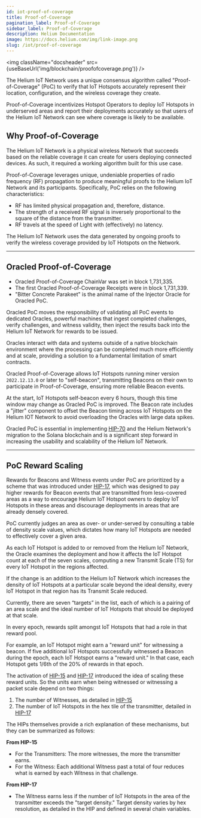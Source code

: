 ```yaml
---
id: iot-proof-of-coverage
title: Proof-of-Coverage
pagination_label: Proof-of-Coverage
sidebar_label: Proof-of-Coverage
description: Helium Documentation
image: https://docs.helium.com/img/link-image.png
slug: /iot/proof-of-coverage
---
```



<LegacyContentBanner />

<img className="docsheader" src={useBaseUrl('img/blockchain/proofofcoverage.png')} />

The Helium IoT Network uses a unique consensus algorithm called "Proof-of-Coverage" (PoC) to verify
that IoT Hotspots accurately represent their location, configuration, and the wireless coverage they
create.

Proof-of-Coverage incentivizes Hotspot Operators to deploy IoT Hotspots in underserved areas and
report their deployments accurately so that users of the Helium IoT Network can see where coverage
is likely to be available.

## Why Proof-of-Coverage

The Helium IoT Network is a physical wireless Network that succeeds based on the reliable coverage
it can create for users deploying connected devices. As such, it required a working algorithm built
for this use case.

Proof-of-Coverage leverages unique, undeniable properties of radio frequency (RF) propagation to
produce meaningful proofs to the Helium IoT Network and its participants. Specifically, PoC relies
on the following characteristics:

- RF has limited physical propagation and, therefore, distance.
- The strength of a received RF signal is inversely proportional to the square of the distance from
  the transmitter.
- RF travels at the speed of Light with (effectively) no latency.

The Helium IoT Network uses the data generated by ongoing proofs to verify the wireless coverage
provided by IoT Hotspots on the Network.

---

## Oracled Proof-of-Coverage

- Oracled Proof-of-Coverage ChainVar was set in block 1,731,335.
- The first Oracled Proof-of-Coverage Receipts were in block 1,731,339.
- "Bitter Concrete Parakeet" is the animal name of the Injector Oracle for Oracled PoC.

Oracled PoC moves the responsibility of validating all PoC events to dedicated Oracles, powerful
machines that ingest completed challenges, verify challenges, and witness validity, then inject the
results back into the Helium IoT Network for rewards to be issued.

Oracles interact with data and systems outside of a native blockchain environment where the
processing can be completed much more efficiently and at scale, providing a solution to a
fundamental limitation of smart contracts.

Oracled Proof-of-Coverage allows IoT Hotspots running miner version `2022.12.13.0` or later to
"self-beacon", transmitting Beacons on their own to participate in Proof-of-Coverage, ensuring more
reliable Beacon events.

At the start, IoT Hotspots self-beacon every 6 hours, though this time window may change as Oracled
PoC is improved. The Beacon rate includes a "jitter" component to offset the Beacon timing across
IoT Hotspots on the Helium IOT Network to avoid overloading the Oracles with large data spikes.

Oracled PoC is essential in implementing [HIP-70][hip-70] and the Helium Network's migration to the
Solana blockchain and is a significant step forward in increasing the usability and scalability of
the Helium IoT Network.

---

## PoC Reward Scaling

Rewards for Beacons and Witness events under PoC are prioritized by a scheme that was introduced
under [HIP-17][hip-17], which was designed to pay higher rewards for Beacon events that are
transmitted from less-covered areas as a way to encourage Helium IoT Hotspot owners to deploy IoT
Hotspots in these areas and discourage deployments in areas that are already densely covered.

PoC currently judges an area as over- or under-served by consulting a table of density scale values,
which dictates how many IoT Hotspots are needed to effectively cover a given area.

As each IoT Hotspot is added to or removed from the Helium IoT Network, the Oracle examines the
deployment and how it affects the IoT Hotspot count at each of the seven scales, computing a new
Transmit Scale (TS) for every IoT Hotspot in the regions affected.

If the change is an addition to the Helium IoT Network which increases the density of IoT Hotspots
at a particular scale beyond the ideal density, every IoT Hotspot in that region has its Transmit
Scale reduced.

Currently, there are seven “targets” in the list, each of which is a pairing of an area scale and
the ideal number of IoT Hotspots that should be deployed at that scale.

In every epoch, rewards split amongst IoT Hotspots that had a role in that reward pool.

For example, an IoT Hotspot might earn a "reward unit" for witnessing a beacon. If five additional
IoT Hotspots successfully witnessed a Beacon during the epoch, each IoT Hotspot earns a "reward
unit." In that case, each Hotspot gets 1/6th of the 20% of rewards in that epoch.

The activation of [HIP-15][hip-15] and [HIP-17][hip-17] introduced the idea of scaling these reward
units. So the units earn when being witnessed or witnessing a packet scale depend on two things:

1. The number of Witnesses, as detailed in [HIP-15][hip-15]
2. The number of IoT Hotspots in the hex tile of the transmitter, detailed in [HIP-17][hip-17]

The HIPs themselves provide a rich explanation of these mechanisms, but they can be summarized as
follows:

**From HIP-15**

- For the Transmitters: The more witnesses, the more the transmitter earns.
- For the Witness: Each additional Witness past a total of four reduces what is earned by each
  Witness in that challenge.

**From HIP-17**

- The Witness earns less if the number of IoT Hotspots in the area of the transmitter exceeds the
  "target density." Target density varies by hex resolution, as detailed in the HIP and defined in
  several chain variables.

[hip-15]: https://github.com/helium/HIP/blob/master/0015-beaconing-rewards.md
[hip-17]:
  https://github.com/helium/HIP/blob/master/0017-hex-density-based-transmit-reward-scaling.md
[hip-70]: https://github.com/helium/HIP/blob/main/0070-scaling-helium.md

<!-- TODO: explain witness selection process, hip-83 (first 14), proximity, range limits, etc -->
